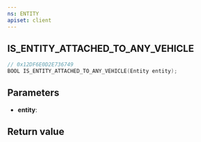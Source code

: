 ```yaml
---
ns: ENTITY
apiset: client
---
```

## IS_ENTITY_ATTACHED_TO_ANY_VEHICLE

```c
// 0x12DF6E0D2E736749
BOOL IS_ENTITY_ATTACHED_TO_ANY_VEHICLE(Entity entity);
```


## Parameters
* **entity**:

## Return value